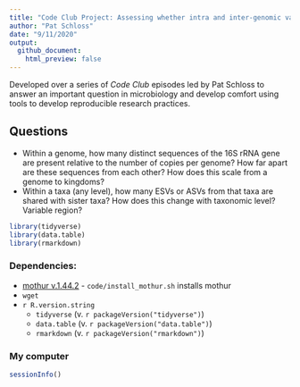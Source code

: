 ```yaml
---
title: "Code Club Project: Assessing whether intra and inter-genomic variation hinder utility of ESVs and ASVs"
author: "Pat Schloss"
date: "9/11/2020"
output:
  github_document:
    html_preview: false
---
```


Developed over a series of *Code Club* episodes led by Pat Schloss to answer an important question in microbiology and develop comfort using tools to develop reproducible research practices.


## Questions
* Within a genome, how many distinct sequences of the 16S rRNA gene are present relative to the number of copies per genome? How far apart are these sequences from each other? How does this scale from a genome to kingdoms?
* Within a taxa (any level), how many ESVs or ASVs from that taxa are shared with sister taxa? How does this change with taxonomic level? Variable region?



```r
library(tidyverse)
library(data.table)
library(rmarkdown)
```

### Dependencies:
* [mothur v.1.44.2](https://github.com/mothur/mothur/tree/v.1.44.2) - `code/install_mothur.sh` installs mothur
* `wget`
* `r R.version.string`
  * `tidyverse` (v. `r packageVersion("tidyverse")`)
  * `data.table` (v. `r packageVersion("data.table")`)
  * `rmarkdown` (v. `r packageVersion("rmarkdown")`)


### My computer

```r
sessionInfo()
```
